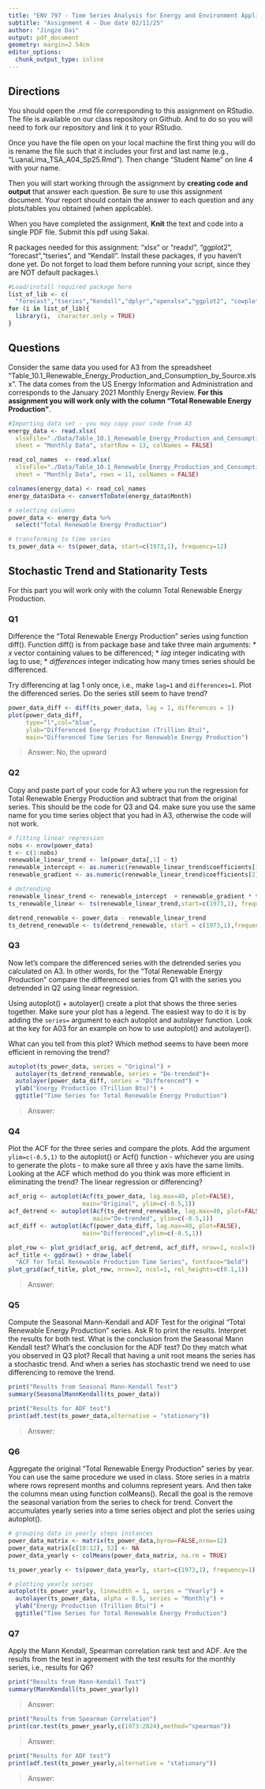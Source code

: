 ```yaml
---
title: "ENV 797 - Time Series Analysis for Energy and Environment Applications | Spring 2025"
subtitle: "Assignment 4 - Due date 02/11/25"
author: "Jingze Dai"
output: pdf_document
geometry: margin=2.54cm
editor_options: 
  chunk_output_type: inline
---
```

  
## Directions
  
You should open the .rmd file corresponding to this assignment on RStudio. The file is available on our class repository on Github. And to do so you will need to fork our repository and link it to your RStudio.  

Once you have the file open on your local machine the first thing you will do is rename the file such that it includes your first and last name (e.g., "LuanaLima_TSA_A04_Sp25.Rmd"). Then change "Student Name" on line 4 with your name. 

Then you will start working through the assignment by  **creating code and output** that answer each question. Be sure to use this assignment document. Your report should contain the answer to each question and any plots/tables you obtained (when applicable).

When you have completed the assignment, **Knit** the text and code into a single PDF file. Submit this pdf using Sakai. 

R packages needed for this assignment: "xlsx" or "readxl", "ggplot2", "forecast","tseries", and "Kendall". Install these packages, if you haven't done yet. Do not forget to load them before running your script, since they are NOT default packages.\\

```r
#Load/install required package here
list_of_lib <- c(
  "forecast","tseries","Kendall","dplyr","openxlsx","ggplot2", "cowplot")
for (i in list_of_lib){
  library(i,  character.only = TRUE)
}
```

## Questions 

Consider the same data you used for A3 from the spreadsheet "Table_10.1_Renewable_Energy_Production_and_Consumption_by_Source.xlsx". The data comes from the US Energy Information and Administration and corresponds to the January 2021 Monthly Energy Review. **For this assignment you will work only with the column "Total Renewable Energy Production"**. 

```r
#Importing data set - you may copy your code from A3
energy_data <- read.xlsx(
  xlsxFile="./Data/Table_10.1_Renewable_Energy_Production_and_Consumption_by_Source.xlsx",
  sheet = "Monthly Data", startRow = 13, colNames = FALSE)

read_col_names  <- read.xlsx(
  xlsxFile="./Data/Table_10.1_Renewable_Energy_Production_and_Consumption_by_Source.xlsx",
  sheet = "Monthly Data", rows = 11, colNames = FALSE)

colnames(energy_data) <- read_col_names
energy_data$Data <- convertToDate(energy_data$Month)

# selecting columns
power_data <- energy_data %>% 
  select("Total Renewable Energy Production")

# transforming to time series
ts_power_data <- ts(power_data, start=c(1973,1), frequency=12)
```


## Stochastic Trend and Stationarity Tests

For this part you will work only with the column Total Renewable Energy Production. 

### Q1

Difference the "Total Renewable Energy Production" series using function diff(). Function diff() is from package base and take three main arguments:
* *x* vector containing values to be differenced;
* *lag* integer indicating with lag to use;
* *differences* integer indicating how many times series should be differenced.

Try differencing at lag 1 only once, i.e., make `lag=1` and `differences=1`. Plot the differenced series. Do the series still seem to have trend?

```r
power_data_diff <- diff(ts_power_data, lag = 1, differences = 1)
plot(power_data_diff,
     type="l",col="blue",
     ylab="Differenced Energy Production (Trillion Btu)",
     main="Differenced Time Series for Renewable Energy Production")
```

> Answer: No, the upward

### Q2
Copy and paste part of your code for A3 where you run the regression for Total Renewable Energy Production and subtract that from the original series. This should be the code for Q3 and Q4. make sure you use the same name for you time series object that you had in A3, otherwise the code will not work.

```r
# fitting linear regression
nobs <- nrow(power_data)
t <- c(1:nobs)
renewable_linear_trend <- lm(power_data[,1] ~ t)
renewable_intercept <- as.numeric(renewable_linear_trend$coefficients[1])
renewable_gradient <- as.numeric(renewable_linear_trend$coefficients[2])

# detrending 
renewable_linear_trend <- renewable_intercept  + renewable_gradient * t
ts_renewable_linear <- ts(renewable_linear_trend,start=c(1973,1), frequency=12)

detrend_renewable <- power_data - renewable_linear_trend
ts_detrend_renewable <- ts(detrend_renewable, start = c(1973,1),frequency=12)
```

### Q3
Now let's compare the differenced series with the detrended series you calculated on A3. In other words, for the "Total Renewable Energy Production" compare the differenced series from Q1 with the series you detrended in Q2 using linear regression. 

Using autoplot() + autolayer() create a plot that shows the three series together. Make sure your plot has a legend. The easiest way to do it is by adding the `series=` argument to each autoplot and autolayer function. Look at the key for A03 for an example on how to use autoplot() and autolayer(). 

What can you tell from this plot? Which method seems to have been more efficient in removing the trend?

```r
autoplot(ts_power_data, series = "Original") +
  autolayer(ts_detrend_renewable, series = "De-trended")+
  autolayer(power_data_diff, series = "Differenced") +
  ylab("Energy Production (Trillion Btu)") +
  ggtitle("Time Series for Total Renewable Energy Production")
```

> Answer: 

### Q4
Plot the ACF for the three series and compare the plots. Add the argument `ylim=c(-0.5,1)` to the autoplot() or Acf() function - whichever you are using to generate the plots - to make sure all three y axis have the same limits. Looking at the ACF which method do you think was more efficient in eliminating the trend? The linear regression or differencing?

```r
acf_orig <- autoplot(Acf(ts_power_data, lag.max=40, plot=FALSE),
                     main="Original", ylim=c(-0.5,1))
acf_detrend <- autoplot(Acf(ts_detrend_renewable, lag.max=40, plot=FALSE),
                        main="De-trended", ylim=c(-0.5,1))
acf_diff <- autoplot(Acf(power_data_diff, lag.max=40, plot=FALSE),
                     main="Differenced",ylim=c(-0.5,1))

plot_row <- plot_grid(acf_orig, acf_detrend, acf_diff, nrow=1, ncol=3)
acf_title <- ggdraw() + draw_label(
  "ACF for Total Renewable Production Time Series", fontface="bold")
plot_grid(acf_title, plot_row, nrow=2, ncol=1, rel_heights=c(0.1,1))
```

> Answer: 

### Q5
Compute the Seasonal Mann-Kendall and ADF Test for the original "Total Renewable Energy Production" series. Ask R to print the results. Interpret the results for both test. What is the conclusion from the Seasonal Mann Kendall test? What's the conclusion for the ADF test? Do they match what you observed in Q3 plot? Recall that having a unit root means the series has a stochastic trend. And when a series has stochastic trend we need to use differencing to remove the trend.

```r
print("Results from Seasonal Mann-Kendall Test")
summary(SeasonalMannKendall(ts_power_data))

print("Results for ADF test")
print(adf.test(ts_power_data,alternative = "stationary"))
```

> Answer: 

### Q6
Aggregate the original "Total Renewable Energy Production" series by year. You can use the same procedure we used in class. Store series in a matrix where rows represent months and columns represent years. And then take the columns mean using function colMeans(). Recall the goal is the remove the seasonal variation from the series to check for trend. Convert the accumulates yearly series into a time series object and plot the series using autoplot().

```r
# grouping data in yearly steps instances
power_data_matrix <- matrix(ts_power_data,byrow=FALSE,nrow=12)
power_data_matrix[c(10:12), 52] <- NA
power_data_yearly <- colMeans(power_data_matrix, na.rm = TRUE)

ts_power_yearly <- ts(power_data_yearly, start=c(1973,1), frequency=1)

# plotting yearly series
autoplot(ts_power_yearly, linewidth = 1, series = "Yearly") +
  autolayer(ts_power_data, alpha = 0.5, series = "Monthly") +
  ylab("Energy Production (Trillion Btu)") +
  ggtitle("Time Series for Total Renewable Energy Production")
```

### Q7
Apply the Mann Kendall, Spearman correlation rank test and ADF. Are the results from the test in agreement with the test results for the monthly series, i.e., results for Q6?

```r
print("Results from Mann-Kendall Test")
summary(MannKendall(ts_power_yearly))
```

> Answer: 


```r
print("Results from Spearman Correlation")
print(cor.test(ts_power_yearly,c(1973:2024),method="spearman"))
```

> Answer: 

```r
print("Results for ADF test")
print(adf.test(ts_power_yearly,alternative = "stationary"))
```

> Answer: 